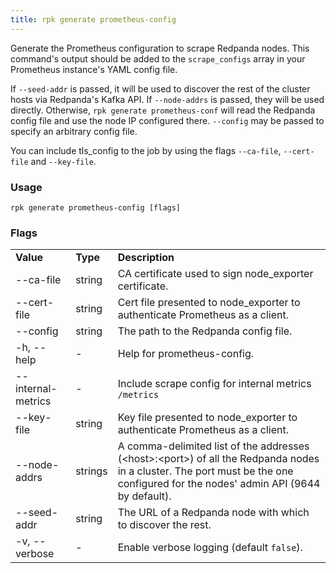 ```yaml
---
title: rpk generate prometheus-config
---
```


<head>
  <meta name="title" content="rpk generate prometheus-config | Redpanda Docs" />
  <meta name="description" content="rpk generate prometheus-config" />
  <link rel="canonical" href="https://docs.redpanda.com/docs/reference/rpk/rpk-generate/rpk-generate-prometheus-config/" />
</head>

Generate the Prometheus configuration to scrape Redpanda nodes. This command's output should be added to the `scrape_configs` array in your Prometheus instance's YAML config file.

If `--seed-addr` is passed, it will be used to discover the rest of the cluster
hosts via Redpanda's Kafka API. If `--node-addrs` is passed, they will be used directly. Otherwise, `rpk generate prometheus-conf` will read the Redpanda
config file and use the node IP configured there. `--config` may be passed to
specify an arbitrary config file.

You can include tls_config to the job by using the flags `--ca-file`, `--cert-file`
and `--key-file`.

### Usage

```
rpk generate prometheus-config [flags]
```

### Flags

<table>
  <tbody>
    <tr>
      <td>
        <strong> Value</strong>
      </td>
      <td>
        <strong> Type</strong>
      </td>
      <td>
        <strong> Description</strong>
      </td>
    </tr>
    <tr>
      <td>--ca-file</td>
      <td>string</td>
      <td> CA certificate used to sign node_exporter certificate.</td>
    </tr>
    <tr>
      <td>--cert-file</td>
      <td>string</td>
      <td>
        Cert file presented to node_exporter to authenticate Prometheus as a
        client.
      </td>
    </tr>
    <tr>
      <td>--config</td>
      <td>string</td>
      <td> The path to the Redpanda config file.</td>
    </tr>
    <tr>
      <td>-h, --help</td>
      <td>-</td>
      <td> Help for prometheus-config.</td>
    </tr>
    <tr>
      <td>--internal-metrics</td>
      <td>-</td>
      <td>
        Include scrape config for internal metrics <code>/metrics</code>
      </td>
    </tr>
    <tr>
      <td>--key-file</td>
      <td>string</td>
      <td>
        Key file presented to node_exporter to authenticate Prometheus as a
        client.
      </td>
    </tr>
    <tr>
      <td>--node-addrs</td>
      <td>strings</td>
      <td>
        A comma-delimited list of the addresses (&lt;host&gt;:&lt;port&gt;) of all the
        Redpanda nodes in a cluster. The port must be the one configured for the
        nodes' admin API (9644 by default).
      </td>
    </tr>
    <tr>
      <td>--seed-addr</td>
      <td>string</td>
      <td> The URL of a Redpanda node with which to discover the rest.</td>
    </tr>
    <tr>
      <td>-v, --verbose</td>
      <td>-</td>
      <td>
        Enable verbose logging (default <code>false</code>).
      </td>
    </tr>
  </tbody>
</table>
